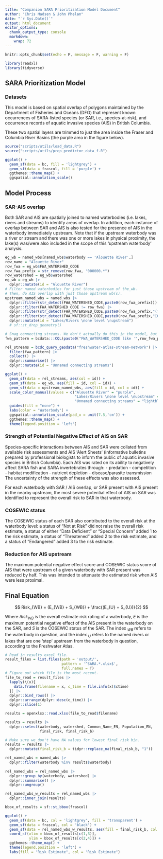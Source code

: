 ```yaml
---
title: "Companion SARA Prioritization Model Document"
author: "Chris Madsen & John Phelan"
date: "`r Sys.Date()`"
output: html_document
editor_options: 
  chunk_output_type: console
  markdown: 
    wrap: 72
---
```


```r
knitr::opts_chunk$set(echo = F, message = F, warning = F)

library(readxl)
library(tidyverse)
```

## SARA Prioritization Model

### Datasets

This model is based on spatial overlap of polygons maintained by the
Department of Fisheries and Oceans (DFO) that represent known
occurrences of SARA-listed species (or SAR, i.e., species-at-risk), and
occurrence records of aquatic invasive species (AIS) in British
Columbia.

These two spatial layers are trimmed to just the area inside the Fraser
and Columbia River Basins (the purple area in the figure below).

```r
source("scripts/utils/load_data.R")
source("scripts/utils/prep_predictor_data_f.R")
```

```r
ggplot() + 
  geom_sf(data = bc, fill = 'lightgrey') + 
  geom_sf(data = frascol, fill = 'purple') + 
  ggthemes::theme_map() + 
  ggspatial::annotation_scale()
```

## Model Process

### SAR-AIS overlap

Both SAR and AIS are spatially joined to named waterbodies (i.e. lakes,
rivers and streams) to identify areas of overlap. In addition, each
instance of overlap between SAR and AIS is also tested for the presence
of AIS in the waterbody immediately upstream. Note that if the upstream
waterbody was a river or stream and there was one or more lakes in
physical proximity, the lake(s) was/were also included in the scope of
this 'upstream waterbody' analysis.

```r
eg_wb = named_wbs[named_wbs$waterbody == 'Alouette River',]
row_name = "Alouette River"
row_fwa = eg_wb$FWA_WATERSHED_CODE
row_fwa_prefix = str_remove(row_fwa, "000000.*")
row_watershed = eg_wb$watershed
eg_wb = eg_wb |> 
  dplyr::mutate(id = "Alouette River")
# Filter named waterbodies for just those upstream of the_wb.
# Then, do AIS overlap with just those upstream wb(s).
upstream_named_wbs = named_wbs |>
  dplyr::filter(str_detect(FWA_WATERSHED_CODE,paste0(row_fwa_prefix))) |>
  dplyr::filter(FWA_WATERSHED_CODE != row_fwa) |>
  dplyr::filter(str_detect(FWA_WATERSHED_CODE,paste0(row_fwa_prefix,"(?!000000)"))) |>
  dplyr::filter(str_detect(FWA_WATERSHED_CODE,paste0(row_fwa_prefix,"[0-9]{6}-000000"))) |> 
  dplyr::mutate(id = "Lakes/Rivers \none level \nupstream")
  # sf::st_drop_geometry()

# Snag connecting streams. We don't actually do this in the model, but this might be necessary for illustrative purposes.
fwa_pattern = bcdata:::CQL(paste0("FWA_WATERSHED_CODE like '",row_fwa_prefix,"%'"))

rel_streams = bcdc_query_geodata("freshwater-atlas-stream-network") |> 
  filter(fwa_pattern) |> 
  collect() |> 
  dplyr::summarise() |> 
  dplyr::mutate(id = "Unnamed connecting streams")

ggplot() + 
  geom_sf(data = rel_streams, aes(col = id)) +
  geom_sf(data = eg_wb, aes(fill = id, col = id)) + 
  geom_sf(data = upstream_named_wbs, aes(fill = id, col = id)) + 
  scale_color_manual(values = c("Alouette River" = "purple",
                                "Lakes/Rivers \none level \nupstream" = "darkblue",
                                "Unnamed connecting streams" = "lightblue")) + 
  guides(fill = "none") + 
  labs(color = "Waterbody") + 
  ggspatial::annotation_scale(pad_x = unit(7.5,'cm')) +
  ggthemes::theme_map() +
  theme(legend.position = 'left')
```

### Strength of Potential Negative Effect of AIS on SAR

Species-specific interactions between AIS and SAR were collated from
available risk assessments and AIS 'Alert Sheets' (informative bulletins
prepared by professional biologists to inform the public of aquatic
invasive species in British Columbia). Each AIS was rated on its ability
to negatively affect SARA fish and SARA invertebrates through: -
predation - competition - habitat modification - nutrient depletion -
disease/parasite transmission The uncertainty of the strength of these
effects was also assessed.

For each waterbody with SAR / AIS overlap, or SAR present with AIS
present in the nearby upstream, the most severe potential effect of AIS
on SAR was identified to represent the overall risk to SAR in that
waterbody.

### COSEWIC status

The COSEWIC status of each SAR also contributed to the overall risk at
the waterbody level: a status of "Not at Risk" did not raise the overall
risk estimate, a status of either "Data Deficient" or "Special Concern"
added 1 to the risk estimate, a status of "Threatened" added 2 to the
risk estimate, and a status of "Endangered" added 3 to the risk
estimate.

### Reduction for AIS upstream

The maximum potential negative effect score and COSEWIC status score of
AIS that were upstream of a given waterbody with SAR present was reduced
by half. This was intended to attenuate the estimated risk when AIS were
less proximal.

## Final Equation

$$
Risk_{WB} = (E_{WB} + S_{WB}) + \frac{(E_{U} + S_{U})}{2} 
$$

Where $Risk_{WB}$ is the overall estimate risk rating of a waterbody,
$E$ is the maximum potential negative effect of the AIS present in the
waterbody on the SAR, and $S$ is the COSEWIC status of the SAR. The
index $_{WB}$ refers to the waterbody in question, and the index $_{U}$
refers to the named rivers or lakes that are one 'step' upstream from
the waterbody in question, according to the Freshwater Atlas.

```r
# Read in results excel file.
result_files = list.files(path = 'output/', 
                          pattern = '^SARA.*.xlsx$',
                          full.names = T)
# Figure out which file is the most recent.
file_to_read = result_files |> 
  lapply(\(x){
    data.frame(filename = x, c_time = file.info(x)$ctime)
  }) |> 
  dplyr::bind_rows() |> 
  dplyr::arrange(dplyr::desc(c_time)) |> 
  dplyr::slice(1)

results = openxlsx::read.xlsx(file_to_read$filename)

results = results |> 
  dplyr::select(waterbody, watershed, Common_Name_EN, Population_EN,
                final_risk, final_risk_b)

# Make sure we don't have NA values for lowest final risk bin.
results = results |> 
  dplyr::mutate(final_risk_b = tidyr::replace_na(final_risk_b, "1"))

rel_named_wbs = named_wbs |> 
  dplyr::filter(waterbody %in% results$waterbody)
  
rel_named_wbs = rel_named_wbs |> 
  dplyr::group_by(waterbody, watershed) |> 
  dplyr::summarise() |> 
  dplyr::ungroup()

rel_named_wbs_w_results = rel_named_wbs |> 
  dplyr::inner_join(results)

bbox_of_results = sf::st_bbox(frascol)

ggplot() + 
  geom_sf(data = bc, col = 'lightgrey', fill = 'transparent') + 
  geom_sf(data = frascol, col = 'black') +
  geom_sf(data = rel_named_wbs_w_results, aes(fill = final_risk_b, col = final_risk_b)) + 
  coord_sf(xlim = bbox_of_results[c(1,3)],
           ylim = bbox_of_results[c(2,4)]) + 
  ggthemes::theme_map() + 
  theme(legend.position = 'left') + 
  labs(fill = "Risk Estimate", col = "Risk Estimate")
```
